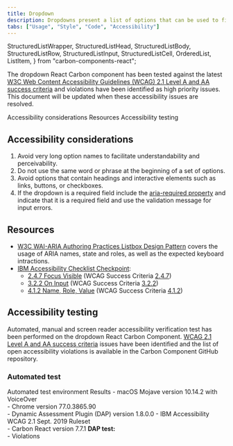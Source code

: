 ```yaml
---
title: Dropdown
description: Dropdowns present a list of options that can be used to filter or sort existing content. They can also be used as menus.
tabs: ["Usage", "Style", "Code", "Accessibility"]
---
```


  StructuredListWrapper,
  StructuredListHead,
  StructuredListBody,
  StructuredListRow,
  StructuredListInput,
  StructuredListCell,
  OrderedList,
  ListItem,
} from "carbon-components-react";

<PageDescription>

The dropdown React Carbon component has been tested against the latest
[W3C Web Content Accessibility Guidelines (WCAG) 2.1 Level A and AA success
criteria](https://www.w3.org/TR/WCAG21/) and violations have been identified
as high priority issues. This document will be updated when these
accessibility issues are resolved.

</PageDescription>

<AnchorLinks>
  <AnchorLink>Accessibility considerations</AnchorLink>
  <AnchorLink>Resources</AnchorLink>
  <AnchorLink>Accessibility testing</AnchorLink>
</AnchorLinks>

## Accessibility considerations

1. Avoid very long option names to facilitate understandability and perceivability.
2. Do not use the same word or phrase at the beginning of a set of options.
3. Avoid options that contain headings and interactive elements such as links, buttons, or checkboxes.
4. If the dropdown is a required field include the [aria-required property](https://www.w3.org/TR/WCAG20-TECHS/ARIA2.html) and indicate that it is a required field and use the validation message for input errors.

## Resources

- [W3C WAI-ARIA Authoring Practices Listbox Design Pattern](https://www.w3.org/TR/wai-aria-practices-1.1/#Listbox) covers the usage of ARIA names, state and roles, as well as the expected keyboard intractions.
- [IBM Accessibility Checklist Checkpoint](https://www.ibm.com/able/guidelines/ci162/accessibility_checklist.html):
  - [2.4.7 Focus Visible](https://www.ibm.com/able/guidelines/ci162/focus_visible.html) (WCAG Success Criteria [2.4.7](https://www.w3.org/TR/UNDERSTANDING-WCAG20/navigation-mechanisms-focus-visible.html))
  - [3.2.2 On Input](https://www.ibm.com/able/guidelines/ci162/on_input.html) (WCAG Success Criteria [3.2.2](https://www.w3.org/TR/2016/NOTE-UNDERSTANDING-WCAG20-20161007/consistent-behavior-unpredictable-change.html))
  - [4.1.2 Name, Role, Value](https://www.ibm.com/able/guidelines/ci162/name_role_value.html) (WCAG Success Criteria [4.1.2](https://www.w3.org/WAI/WCAG21/Understanding/name-role-value))

## Accessibility testing

Automated, manual and screen reader accessibility verification test has been performed on the dropdown React Carbon Component. [WCAG 2.1 Level A and AA success criteria](https://www.w3.org/TR/WCAG21/) issues have been identified and the list of open accessibility violations is available in the Carbon Component GitHub repository.

### Automated test

<Row>
  <Column noGutterSm>
    <StructuredListWrapper>
      <StructuredListHead>
        <StructuredListRow head>
          <StructuredListCell head>
            Automated test environment
          </StructuredListCell>
          <StructuredListCell head>Results</StructuredListCell>
        </StructuredListRow>
      </StructuredListHead>
      <StructuredListBody>
        <StructuredListRow>
          <StructuredListCell>
            - macOS Mojave version 10.14.2 with VoiceOver
            <br />
            - Chrome version 77.0.3865.90
            <br />
            - Dynamic Assessment Plugin (DAP) version 1.8.0.0 - IBM
            Accessibility WCAG 2.1 Sept. 2019 Ruleset
            <br />- Carbon React version 7.7.1
          </StructuredListCell>
          <StructuredListCell>
            <strong>DAP test:</strong>
            <br />- Violations
          </StructuredListCell>
        </StructuredListRow>
      </StructuredListBody>
    </StructuredListWrapper>
  </Column>
</Row>
